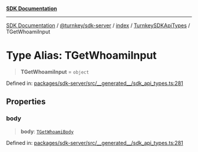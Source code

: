 [**SDK Documentation**](../../../../../../README.mdx)

***

[SDK Documentation](../../../../../../packages.mdx) / [@turnkey/sdk-server](../../../../README.mdx) / [index](../../../README.mdx) / [TurnkeySDKApiTypes](../README.mdx) / TGetWhoamiInput

# Type Alias: TGetWhoamiInput

> **TGetWhoamiInput** = `object`

Defined in: [packages/sdk-server/src/\_\_generated\_\_/sdk\_api\_types.ts:281](https://github.com/tkhq/sdk/blob/078f5423e923fbd1d7fd39440402d7f01d09c3d0/packages/sdk-server/src/__generated__/sdk_api_types.ts#L281)

## Properties

### body

> **body**: [`TGetWhoamiBody`](TGetWhoamiBody.mdx)

Defined in: [packages/sdk-server/src/\_\_generated\_\_/sdk\_api\_types.ts:281](https://github.com/tkhq/sdk/blob/078f5423e923fbd1d7fd39440402d7f01d09c3d0/packages/sdk-server/src/__generated__/sdk_api_types.ts#L281)
